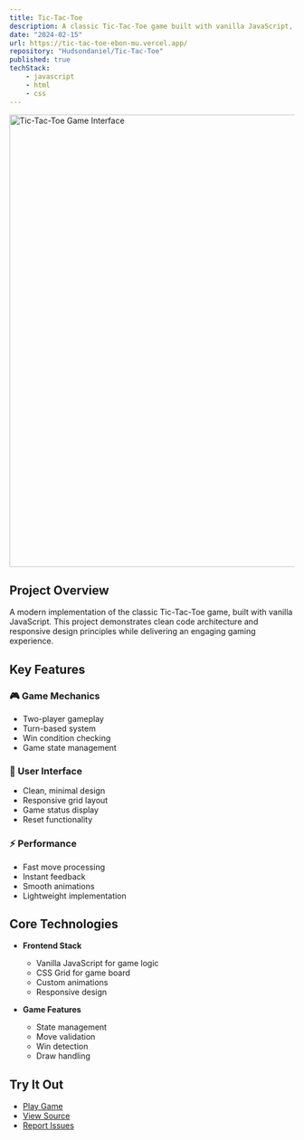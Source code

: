```yaml
---
title: Tic-Tac-Toe
description: A classic Tic-Tac-Toe game built with vanilla JavaScript, featuring a clean interface and smooth gameplay experience.
date: "2024-02-15"
url: https://tic-tac-toe-ebon-mu.vercel.app/
repository: "Hudsondaniel/Tic-Tac-Toe"
published: true
techStack:
    - javascript
    - html
    - css
---
```


<a href="https://tic-tac-toe-ebon-mu.vercel.app/" className="block hover:opacity-75 transition-opacity duration-200">
    <img 
        src="/Project-Pics/tic-tac-toe-snap.png" 
        alt="Tic-Tac-Toe Game Interface" 
        className="rounded-lg shadow-2xl border border-zinc-800"
        width="800" 
        height="800" 
    />
</a>

## Project Overview

A modern implementation of the classic Tic-Tac-Toe game, built with vanilla JavaScript. This project demonstrates clean code architecture and responsive design principles while delivering an engaging gaming experience.

## Key Features

### 🎮 Game Mechanics
- Two-player gameplay
- Turn-based system
- Win condition checking
- Game state management

### 🎨 User Interface
- Clean, minimal design
- Responsive grid layout
- Game status display
- Reset functionality

### ⚡ Performance
- Fast move processing
- Instant feedback
- Smooth animations
- Lightweight implementation

## Core Technologies

- **Frontend Stack**
  - Vanilla JavaScript for game logic
  - CSS Grid for game board
  - Custom animations
  - Responsive design

- **Game Features**
  - State management
  - Move validation
  - Win detection
  - Draw handling

## Try It Out

- [Play Game](https://tic-tac-toe-ebon-mu.vercel.app/)
- [View Source](https://github.com/Hudsondaniel/Tic-Tac-Toe)
- [Report Issues](https://github.com/Hudsondaniel/Tic-Tac-Toe/issues)
